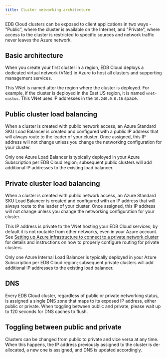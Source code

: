 ```yaml
---
title: Cluster networking architecture
---
```


EDB Cloud clusters can be exposed to client applications in two ways -
"Public", where the cluster is available on the Internet, and
"Private", where access to the cluster is restricted to specific
sources and network traffic never leaves the Azure network.

## Basic architecture

When you create your first cluster in a region, EDB Cloud deploys a
dedicated virtual network (VNet) in Azure to host all clusters and
supporting management services.

This VNet is named after the region where the cluster is deployed. 
For example, if the cluster is deployed in the East US region, it is
named `vnet-eastus`. This VNet uses IP addresses in the
`10.240.0.0.16` space.

## Public cluster load balancing

When a cluster is created with public network access, an Azure
Standard SKU Load Balancer is created and configured with a public IP
address that will always route to the leader of your cluster. Once
assigned, this IP address will not change unless you change the
networking configuration for your cluster.

Only one Azure Load Balancer is typically deployed in your Azure
Subscription per EDB Cloud region; subsequent public clusters will add
additional IP addresses to the existing load balancer.

## Private cluster load balancing

When a cluster is created with public network access, an Azure
Standard SKU Load Balancer is created and configured with an IP
address that will always route to the leader of your cluster. Once
assigned, this IP address will not change unless you change the
networking configuration for your cluster.

This IP address is private to the VNet hosting your EDB Cloud
services; by default it is not routable from other networks, even in
your Azure account. See [Setting up Azure infrastructure to connect to a private network cluster](../../using_cluster/connecting_your_cluster/#setting-up-azure-infrastructure-to-connect-to-a-private-network-cluster) for details and instructions
on how to properly configure routing for private clusters.

Only one Azure Internal Load Balancer is typically deployed in your
Azure Subscription per EDB Cloud region; subsequent private clusters
will add additional IP addresses to the existing load balancer.

## DNS

Every EDB Cloud cluster, regardless of public or private networking
status, is assigned a single DNS zone that maps to its exposed IP
address, either public or private. When toggling between public and
private, please wait up to 120 seconds for DNS caches to flush.

## Toggling between public and private

Clusters can be changed from public to private and vice versa at any
time. When this happens, the IP address previously assigned to the
cluster is de-allocated, a new one is assigned, and DNS is updated
accordingly.



